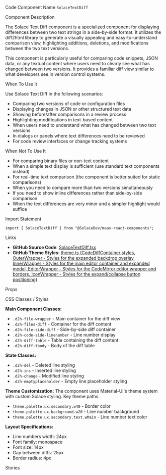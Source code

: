 
<Meta of={SolaceTextDiffStories} />

<Title>Solace Text Diff</Title>

<Description of={SolaceTextDiffStories} />

<Subtitle>Code Component Name</Subtitle>
`SolaceTextDiff`

<Subtitle>Component Description</Subtitle>

The Solace Text Diff component is a specialized component for displaying differences between two text strings in a side-by-side format. It utilizes the diff2html library to generate a visually appealing and easy-to-understand comparison view, highlighting additions, deletions, and modifications between the two text versions.

This component is particularly useful for comparing code snippets, JSON data, or any textual content where users need to clearly see what has changed between two versions. It provides a familiar diff view similar to what developers see in version control systems.

<Subtitle>When To Use It</Subtitle>

Use Solace Text Diff in the following scenarios:

- Comparing two versions of code or configuration files
- Displaying changes in JSON or other structured text data
- Showing before/after comparisons in a review process
- Highlighting modifications in text-based content
- When users need to understand what has changed between two text versions
- In dialogs or panels where text differences need to be reviewed
- For code review interfaces or change tracking systems

<Subtitle>When Not To Use It</Subtitle>

- For comparing binary files or non-text content
- When a simple text display is sufficient (use standard text components instead)
- For real-time text comparison (the component is better suited for static comparisons)
- When you need to compare more than two versions simultaneously
- If you need to show inline differences rather than side-by-side comparison
- When the text differences are very minor and a simpler highlight would suffice

<Subtitle>Import Statement</Subtitle>

```tsx
import { SolaceTextDiff } from "@SolaceDev/maas-react-components";
```

<Subtitle>Links</Subtitle>

- **GitHub Source Code**: [SolaceTextDiff.tsx](https://github.com/SolaceDev/maas-react-components/blob/main/src/components/SolaceTextDiff.tsx)
- **GitHub Theme Styles**: <a href="https://github.com/SolaceDev/maas-react-components/blob/main/src/resources/theme.ts#:~:text=CodeDiffContainer" target="_blank">theme.ts (CodeDiffContainer styles, OuterWrapper - Styles for the expanded backdrop overlay, InnerWrapper - Styles for the main editor container and expanded modal, EditorWrapper - Styles for the CodeMirror editor wrapper and borders, IconWrapper - Styles for the expand/collapse button positioning)</a>

<Subtitle>Props</Subtitle>

<ArgTypes of={SolaceTextDiffStories} />

<Subtitle>CSS Classes / Styles</Subtitle>

**Main Component Classes:**

- `.d2h-file-wrapper` - Main container for the diff view
- `.d2h-files-diff` - Container for the diff content
- `.d2h-file-side-diff` - Side-by-side diff container
- `.d2h-code-side-linenumber` - Line number display
- `.d2h-diff-table` - Table containing the diff content
- `.d2h-diff-tbody` - Body of the diff table

**State Classes:**

- `.d2h-del` - Deleted line styling
- `.d2h-ins` - Inserted line styling
- `.d2h-change` - Modified line styling
- `.d2h-emptyplaceholder` - Empty line placeholder styling

**Theme Customization:**
The component uses Material-UI's theme system with custom Solace styling. Key theme paths:

- `theme.palette.ux.secondary.w40` - Border color
- `theme.palette.ux.background.w20` - Line number background
- `theme.palette.ux.secondary.text.wMain` - Line number text color

**Layout Specifications:**

- Line numbers width: 24px
- Font family: monospace
- Font size: 14px
- Gap between diffs: 25px
- Border radius: 4px

<Subtitle>Stories</Subtitle>
